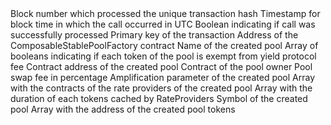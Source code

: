 <ParamField path="call_block_number">
Block number which processed the unique transaction hash
</ParamField>
<ParamField path="call_block_time">
Timestamp for block time in which the call occurred in UTC
</ParamField>
<ParamField path="call_success">
Boolean indicating if call was successfully processed
</ParamField>
<ParamField path="call_trace_address">

</ParamField>
<ParamField path="call_tx_hash">
Primary key of the transaction
</ParamField>
<ParamField path="contract_address">
Address of the ComposableStablePoolFactory contract
</ParamField>
<ParamField path="name">
Name of the created pool
</ParamField>
<ParamField path="exemptFromYieldProtocolFeeFlags">
Array of booleans indicating if each token of the pool is exempt from yield protocol fee
</ParamField>
<ParamField path="output_0">
Contract address of the created pool
</ParamField>
<ParamField path="owner">
Contract of the pool owner
</ParamField>
<ParamField path="swapFeePercentage">
Pool swap fee in percentage
</ParamField>
<ParamField path="amplificationParameter">
Amplification parameter of the created pool
</ParamField>
<ParamField path="rateProviders">
Array with the contracts of the rate providers of the created pool
</ParamField>
<ParamField path="tokenRateCacheDurations">
Array with the duration of each tokens cached by RateProviders
</ParamField>
<ParamField path="symbol">
Symbol of the created pool
</ParamField>
<ParamField path="tokens">
Array with the address of the created pool tokens
</ParamField>
